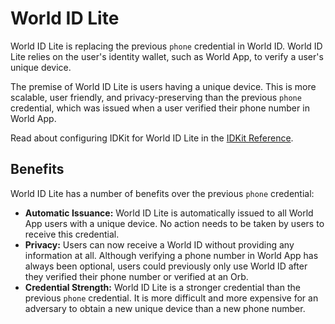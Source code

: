 # World ID Lite

World ID Lite is replacing the previous `phone` credential in World ID. World ID Lite relies on the user's identity wallet, such as World App, to verify a user's unique device.

The premise of World ID Lite is users having a unique device. This is more scalable, user friendly, and privacy-preserving than the previous `phone` credential, which was issued when a user verified their phone number in World App.

<Note>Read about configuring IDKit for World ID Lite in the [IDKit Reference](/reference/idkit/).</Note>

## Benefits

World ID Lite has a number of benefits over the previous `phone` credential:

- **Automatic Issuance:** World ID Lite is automatically issued to all World App users with a unique device. No action needs to be taken by users to receive this credential.
- **Privacy:** Users can now receive a World ID without providing any information at all. Although verifying a phone number in World App has always been optional, users could previously only use World ID after they verified their phone number or verified at an Orb.
- **Credential Strength:** World ID Lite is a stronger credential than the previous `phone` credential. It is more difficult and more expensive for an adversary to obtain a new unique device than a new phone number.
